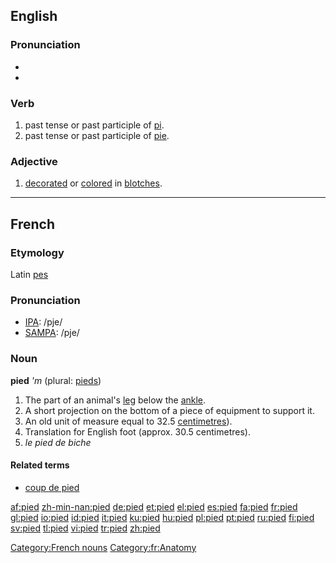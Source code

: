 ==English==

===Pronunciation===
*{{IPA|/paɪd/}}
*{{rhymes|aɪd}}

===Verb===
# past tense or past participle of [[pi]].
# past tense or past participle of [[pie]].

===Adjective===
# [[decorate]]d or [[color]]ed in [[blotch]]es.

----

==French==
===Etymology===
Latin [[pes]]

===Pronunciation===
*[[w:IPA|IPA]]: /pje/
*[[w:SAMPA|SAMPA]]: /pje/

===Noun===
'''pied''' '''m'' (plural: [[pieds]])

# The part of an animal's [[leg]] below the [[ankle]].
# A short projection on the bottom of a piece of equipment to support it.
# An old unit of measure equal to 32.5 [[centimetre]]s).
# Translation for English foot (approx. 30.5 centimetres).
# ''le pied de biche''

====Related terms====
*[[coup de pied]]

[[Category:French nouns]]
[[Category:fr:Anatomy]]

[[af:pied]]
[[zh-min-nan:pied]]
[[de:pied]]
[[et:pied]]
[[el:pied]]
[[es:pied]]
[[fa:pied]]
[[fr:pied]]
[[gl:pied]]
[[io:pied]]
[[id:pied]]
[[it:pied]]
[[ku:pied]]
[[hu:pied]]
[[pl:pied]]
[[pt:pied]]
[[ru:pied]]
[[fi:pied]]
[[sv:pied]]
[[tl:pied]]
[[vi:pied]]
[[tr:pied]]
[[zh:pied]]